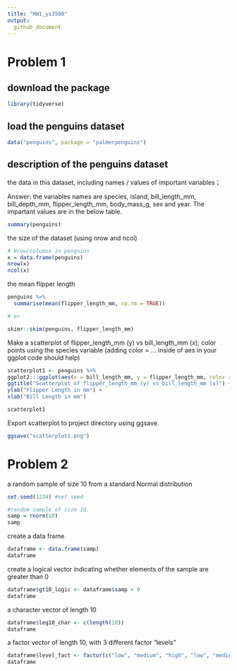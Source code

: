 ```yaml
---
title: "HW1_ys3508"
output: 
  github_document
---
```

# Problem 1
## download the package
```r
library(tidyverse) 
```

## load the penguins dataset
```r
data("penguins", package = "palmerpenguins")
```

## description of the penguins dataset

the data in this dataset, including names / values of important variables；

Answer: the variables names are species, island, bill_length_mm, bill_depth_mm, flipper_length_mm, body_mass_g, sex and year. The impartant values are in the below table.

```r
summary(penguins)
```

the size of the dataset (using nrow and ncol)
```r
# Nrow/columns in penguins
x = data.frame(penguins)
nrow(x)
ncol(x)
```

the mean flipper length
```r
penguins %>%
  summarise(mean(flipper_length_mm, na.rm = TRUE))

# or

skimr::skim(penguins, flipper_length_mm)
```

Make a scatterplot of flipper_length_mm (y) vs bill_length_mm (x); color points using the species variable (adding color = ... inside of aes in your ggplot code should help)
```r
scatterplot1 <- penguins %>%
ggplot2:::ggplot(aes(x = bill_length_mm, y = flipper_length_mm, color = species)) + geom_point() +
ggtitle("Scatterplot of flipper_length_mm (y) vs bill_length_mm (x)") +
ylab("Flipper Length in mm") +
xlab("Bill Length in mm")

scatterplot1
```

Export scatterplot to project directory using ggsave.
```r
ggsave("scatterplot1.png")
```

# Problem 2

a random sample of size 10 from a standard Normal distribution
```r
set.seed(1234) #set seed

#random sample of size 10
samp = rnorm(10)
samp

```

create a data frame
```r
dataframe <- data.frame(samp)
dataframe
```

create a logical vector indicating whether elements of the sample are greater than 0
```r
dataframe$gt10_logic <- dataframe$samp > 0
dataframe
```

a character vector of length 10
```r
dataframe$leg10_char <- c(length(10))
dataframe

```

a factor vector of length 10, with 3 different factor “levels”
```r
dataframe$level_fact <- factor(c("low", "medium", "high", "low", "medium", "medium", "low","low","low","low"), levels=c("low", "medium", "high"))
dataframe

```

